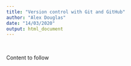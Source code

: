 ```yaml
---
title: "Version control with Git and GitHub"
author: "Alex Douglas"
date: "14/03/2020"
output: html_document
---
```


\  

Content to follow